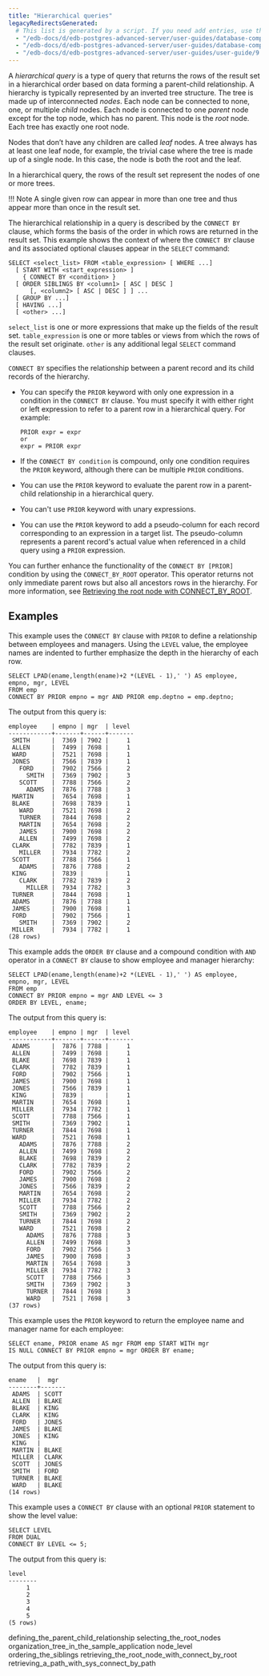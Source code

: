 ```yaml
---
title: "Hierarchical queries"
legacyRedirectsGenerated:
  # This list is generated by a script. If you need add entries, use the `legacyRedirects` key.
  - "/edb-docs/d/edb-postgres-advanced-server/user-guides/database-compatibility-for-oracle-developers-guide/9.6/Database_Compatibility_for_Oracle_Developers_Guide_v9.6.1.022.html"
  - "/edb-docs/d/edb-postgres-advanced-server/user-guides/database-compatibility-for-oracle-developers-guide/9.5/Database_Compatibility_for_Oracle_Developers_Guide.1.022.html"
  - "/edb-docs/d/edb-postgres-advanced-server/user-guides/user-guide/9.5/EDB_Postgres_Enterprise_Guide.1.036.html"
---
```


<div id="hierarchical_queries" class="registered_link"></div>

A *hierarchical query* is a type of query that returns the rows of the result set in a hierarchical order based on data forming a parent-child relationship. A hierarchy is typically represented by an inverted tree structure. The tree is made up of interconnected *nodes*. Each node can be connected to none, one, or multiple *child* nodes. Each node is connected to one *parent* node except for the top node, which has no parent. This node is the *root* node. Each tree has exactly one root node. 

Nodes that don’t have any children are called *leaf* nodes. A tree always has at least one leaf node, for example, the trivial case where the tree is made up of a single node. In this case, the node is both the root and the leaf.

In a hierarchical query, the rows of the result set represent the nodes of one or more trees.

!!! Note
    A single given row can appear in more than one tree and thus appear more than once in the result set.

The hierarchical relationship in a query is described by the `CONNECT BY` clause, which forms the basis of the order in which rows are returned in the result set. This example shows the context of where the `CONNECT BY` clause and its associated optional clauses appear in the `SELECT` command:

```text
SELECT <select_list> FROM <table_expression> [ WHERE ...]
  [ START WITH <start_expression> ]
    { CONNECT BY <condition> }
  [ ORDER SIBLINGS BY <column1> [ ASC | DESC ]
      [, <column2> [ ASC | DESC ] ] ...
  [ GROUP BY ...]
  [ HAVING ...]
  [ <other> ...]
```

`select_list` is one or more expressions that make up the fields of the result set. `table_expression` is one or more tables or views from which the rows of the result set originate. `other` is any additional legal `SELECT` command clauses. 

`CONNECT BY` specifies the relationship between a parent record and its child records of the hierarchy. 

-  You can specify the `PRIOR` keyword with only one expression in a condition in the `CONNECT BY` clause. You must specify it with either right or left expression to refer to a parent row in a hierarchical query. For example:

   ```text
   PRIOR expr = expr
   or
   expr = PRIOR expr
   ```

-  If the `CONNECT BY condition` is compound, only one condition requires the `PRIOR` keyword, although there can be multiple `PRIOR` conditions.

-  You can use the `PRIOR` keyword to evaluate the parent row in a parent-child relationship in a hierarchical query. 

-  You can't use `PRIOR` keyword with unary expressions.

-  You can use the `PRIOR` keyword to add a pseudo-column for each record corresponding to an expression in a target list. The pseudo-column represents a parent record's actual value when referenced in a child query using a `PRIOR` expression.

You can further enhance the functionality of the `CONNECT BY [PRIOR]` condition by using the `CONNECT_BY_ROOT` operator. This operator returns not only immediate parent rows but also all ancestors rows in the hierarchy. For more information, see [Retrieving the root node with CONNECT_BY_ROOT](../05_hierarchical_queries/06_retrieving_the_root_node_with_connect_by_root/#retrieving_the_root_node_with_connect_by_root).

## Examples

This example uses the `CONNECT BY` clause with `PRIOR` to define a relationship between employees and managers. Using the `LEVEL` value, the employee names are indented to further emphasize the depth in the hierarchy of each row.

```text
SELECT LPAD(ename,length(ename)+2 *(LEVEL - 1),' ') AS employee, empno, mgr, LEVEL 
FROM emp 
CONNECT BY PRIOR empno = mgr AND PRIOR emp.deptno = emp.deptno;
```

The output from this query is:

```text
employee    | empno | mgr  | level 
------------+-------+------+-------
 SMITH      |  7369 | 7902 |     1
 ALLEN      |  7499 | 7698 |     1
 WARD       |  7521 | 7698 |     1
 JONES      |  7566 | 7839 |     1
   FORD     |  7902 | 7566 |     2
     SMITH  |  7369 | 7902 |     3
   SCOTT    |  7788 | 7566 |     2
     ADAMS  |  7876 | 7788 |     3
 MARTIN     |  7654 | 7698 |     1
 BLAKE      |  7698 | 7839 |     1
   WARD     |  7521 | 7698 |     2
   TURNER   |  7844 | 7698 |     2
   MARTIN   |  7654 | 7698 |     2
   JAMES    |  7900 | 7698 |     2
   ALLEN    |  7499 | 7698 |     2
 CLARK      |  7782 | 7839 |     1
   MILLER   |  7934 | 7782 |     2
 SCOTT      |  7788 | 7566 |     1
   ADAMS    |  7876 | 7788 |     2
 KING       |  7839 |      |     1
   CLARK    |  7782 | 7839 |     2
     MILLER |  7934 | 7782 |     3
 TURNER     |  7844 | 7698 |     1
 ADAMS      |  7876 | 7788 |     1
 JAMES      |  7900 | 7698 |     1
 FORD       |  7902 | 7566 |     1
   SMITH    |  7369 | 7902 |     2
 MILLER     |  7934 | 7782 |     1
(28 rows)
```

This example adds the `ORDER BY` clause and a compound condition with `AND` operator in a `CONNECT BY` clause to show employee and manager hierarchy:

```text
SELECT LPAD(ename,length(ename)+2 *(LEVEL - 1),' ') AS employee, empno, mgr, LEVEL
FROM emp
CONNECT BY PRIOR empno = mgr AND LEVEL <= 3
ORDER BY LEVEL, ename;
```

The output from this query is:

```text
employee    | empno | mgr  | level 
------------+-------+------+-------
 ADAMS      |  7876 | 7788 |     1
 ALLEN      |  7499 | 7698 |     1
 BLAKE      |  7698 | 7839 |     1
 CLARK      |  7782 | 7839 |     1
 FORD       |  7902 | 7566 |     1
 JAMES      |  7900 | 7698 |     1
 JONES      |  7566 | 7839 |     1
 KING       |  7839 |      |     1
 MARTIN     |  7654 | 7698 |     1
 MILLER     |  7934 | 7782 |     1
 SCOTT      |  7788 | 7566 |     1
 SMITH      |  7369 | 7902 |     1
 TURNER     |  7844 | 7698 |     1
 WARD       |  7521 | 7698 |     1
   ADAMS    |  7876 | 7788 |     2
   ALLEN    |  7499 | 7698 |     2
   BLAKE    |  7698 | 7839 |     2
   CLARK    |  7782 | 7839 |     2
   FORD     |  7902 | 7566 |     2
   JAMES    |  7900 | 7698 |     2
   JONES    |  7566 | 7839 |     2
   MARTIN   |  7654 | 7698 |     2
   MILLER   |  7934 | 7782 |     2
   SCOTT    |  7788 | 7566 |     2
   SMITH    |  7369 | 7902 |     2
   TURNER   |  7844 | 7698 |     2
   WARD     |  7521 | 7698 |     2
     ADAMS  |  7876 | 7788 |     3
     ALLEN  |  7499 | 7698 |     3
     FORD   |  7902 | 7566 |     3
     JAMES  |  7900 | 7698 |     3
     MARTIN |  7654 | 7698 |     3
     MILLER |  7934 | 7782 |     3
     SCOTT  |  7788 | 7566 |     3
     SMITH  |  7369 | 7902 |     3
     TURNER |  7844 | 7698 |     3
     WARD   |  7521 | 7698 |     3
(37 rows)
```

This example uses the `PRIOR` keyword to return the employee name and manager name for each employee:

```text
SELECT ename, PRIOR ename AS mgr FROM emp START WITH mgr 
IS NULL CONNECT BY PRIOR empno = mgr ORDER BY ename;
```

The output from this query is:

```text
ename   |  mgr  
--------+-------
 ADAMS  | SCOTT
 ALLEN  | BLAKE
 BLAKE  | KING
 CLARK  | KING
 FORD   | JONES
 JAMES  | BLAKE
 JONES  | KING
 KING   | 
 MARTIN | BLAKE
 MILLER | CLARK
 SCOTT  | JONES
 SMITH  | FORD
 TURNER | BLAKE
 WARD   | BLAKE
(14 rows)
```

This example uses a `CONNECT BY` clause with an optional `PRIOR` statement to show the level value:

```text
SELECT LEVEL
FROM DUAL
CONNECT BY LEVEL <= 5;
```

The output from this query is:

```text
level 
--------
     1
     2
     3
     4
     5
(5 rows)
```


<div class="toctree" maxdepth="3">

defining_the_parent_child_relationship selecting_the_root_nodes organization_tree_in_the_sample_application node_level ordering_the_siblings retrieving_the_root_node_with_connect_by_root retrieving_a_path_with_sys_connect_by_path

</div>
